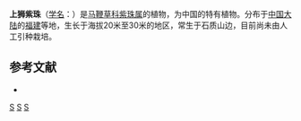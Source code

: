 {{Speciesbox 
| taxon = Callicarpa siong-saiensis
| authority = Metc.
}}

'''上狮紫珠'''（[[学名|学名]]：{{lang|la|''Callicarpa siong-saiensis''}}）是[[马鞭草科|马鞭草科]][[紫珠属|紫珠属]]的植物，为中国的特有植物。分布于[[中国大陆|中国大陆]]的[[福建|福建]]等地，生长于海拔20米至30米的地区，常生于石质山边，目前尚未由人工引种栽培。

== 参考文献 ==
<div class="references-small">
* {{cite web| url =http://www.bioinfo.cn/db05/KmzwSpecies.php?action=view&id=24014| title =上狮紫珠| work =《中国高等植物数据库全库》| publisher =中国科学院微生物研究所| author =昆明植物研究所| accessdate =2009-02-25| deadurl =yes| archiveurl =https://web.archive.org/web/20160305105120/http://www.bioinfo.cn/db05/KmzwSpecies.php?action=view&id=24014| archivedate =2016-03-05}}
</div>
{{Taxonbar}}

[[Category:紫珠属|S]]
[[Category:中國特有植物|S]]
[[Category:福建植物|S]]
